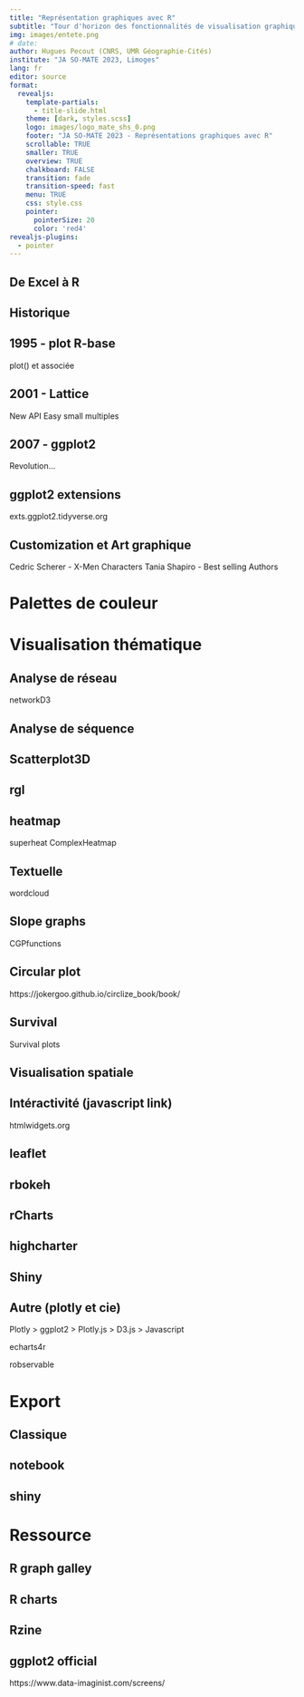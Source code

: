 ```yaml
---
title: "Représentation graphiques avec R"
subtitle: "Tour d'horizon des fonctionnalités de visualisation graphique"
img: images/entete.png
# date: 
author: Hugues Pecout (CNRS, UMR Géographie-Cités)
institute: "JA SO-MATE 2023, Limoges"
lang: fr
editor: source
format:
  revealjs: 
    template-partials:
      - title-slide.html
    theme: [dark, styles.scss]
    logo: images/logo_mate_shs_0.png
    footer: "JA SO-MATE 2023 - Représentations graphiques avec R"
    scrollable: TRUE
    smaller: TRUE
    overview: TRUE
    chalkboard: FALSE
    transition: fade
    transition-speed: fast
    menu: TRUE
    css: style.css
    pointer:
      pointerSize: 20
      color: 'red4'
revealjs-plugins:
  - pointer
---
```


## De Excel à R


## Historique 

## 1995 - plot R-base

plot() et associée

## 2001 - Lattice

New API
Easy small multiples

## 2007 - ggplot2

Revolution...

## ggplot2 extensions

exts.ggplot2.tidyverse.org

## Customization et Art graphique

Cedric Scherer - X-Men Characters
Tania Shapiro - Best selling Authors


# Palettes de couleur


# Visualisation thématique

## Analyse de réseau

networkD3

## Analyse de séquence


## Scatterplot3D

## rgl

## heatmap

superheat
ComplexHeatmap

## Textuelle

wordcloud

## Slope graphs

CGPfunctions

## Circular plot

https://jokergoo.github.io/circlize_book/book/

## Survival

Survival plots

## Visualisation spatiale 

## Intéractivité (javascript link)

htmlwidgets.org

## leaflet

## rbokeh

## rCharts

## highcharter

## Shiny

## Autre (plotly et cie)

Plotly > ggplot2 > Plotly.js > D3.js > Javascript

echarts4r 

robservable

# Export

## Classique

## notebook

## shiny


# Ressource

## R graph galley

## R charts

## Rzine

## ggplot2 official

https://www.data-imaginist.com/screens/


